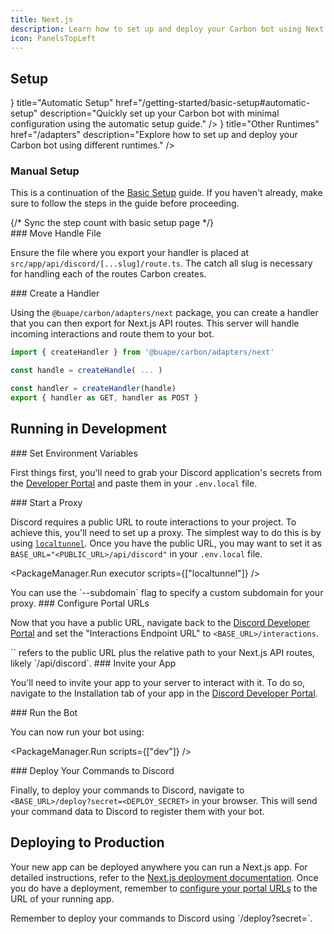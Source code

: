 ```yaml
---
title: Next.js
description: Learn how to set up and deploy your Carbon bot using Next.js, including development and production environments.
icon: PanelsTopLeft
---
```



## Setup

<Cards>
    <Card
        icon={<Workflow />}
        title="Automatic Setup"
        href="/getting-started/basic-setup#automatic-setup"
        description="Quickly set up your Carbon bot with minimal configuration using the automatic setup guide."
    />
    <Card
        icon={<Server />}
        title="Other Runtimes"
        href="/adapters"
        description="Explore how to set up and deploy your Carbon bot using different runtimes."
    />
</Cards>

### Manual Setup

This is a continuation of the [Basic Setup](/getting-started/basic-setup) guide. If you haven't already, make sure to follow the steps in the guide before proceeding.

<Steps>
{/* Sync the step count with basic setup page */}
<div class="step" style={{ display: 'hidden' }} />
<div class="step" style={{ display: 'hidden' }} />
<div class="step" style={{ display: 'hidden' }} />
<div class="step" style={{ display: 'hidden' }} />
<div class="step" style={{ display: 'hidden' }} />

<Step>
### Move Handle File

Ensure the file where you export your handler is placed at `src/app/api/discord/[...slug]/route.ts`. The catch all slug is necessary for handling each of the routes Carbon creates.
</Step>

<Step>
### Create a Handler

Using the `@buape/carbon/adapters/next` package, you can create a handler that you can then export for Next.js API routes. This server will handle incoming interactions and route them to your bot.

```ts
import { createHandler } from '@buape/carbon/adapters/next'

const handle = createHandle( ... )

const handler = createHandler(handle)
export { handler as GET, handler as POST }
```

</Step>
</Steps>

## Running in Development

<Steps>
<Step>
### Set Environment Variables

First things first, you'll need to grab your Discord application's secrets from the [Developer Portal](https://discord.com/developers/applications) and paste them in your `.env.local` file.

</Step>

<Step>
### Start a Proxy

Discord requires a public URL to route interactions to your project. To achieve this, you'll need to set up a proxy. The simplest way to do this is by using [`localtunnel`](https://www.npmjs.com/package/localtunnel). Once you have the public URL, you may want to set it as `BASE_URL="<PUBLIC_URL>/api/discord"` in your `.env.local` file.

<PackageManager.Run executor scripts={["localtunnel"]} />

<Callout type="info">
You can use the `--subdomain` flag to specify a custom subdomain for your proxy.
</Callout>
</Step>

<Step>
### Configure Portal URLs

Now that you have a public URL, navigate back to the [Discord Developer Portal](https://discord.com/developers/applications) and set the "Interactions Endpoint URL" to `<BASE_URL>/interactions`.

<Callout type="warn">
`<BASE_URL>` refers to the public URL plus the relative path to your Next.js API routes, likely `/api/discord`.
</Callout>

</Step>

<Step>
### Invite your App

You'll need to invite your app to your server to interact with it. To do so, navigate to the Installation tab of your app in the [Discord Developer Portal](https://discord.com/developers/applications).

</Step>

<Step>
### Run the Bot

You can now run your bot using:

<PackageManager.Run scripts={["dev"]} />
</Step>

<Step>
### Deploy Your Commands to Discord

Finally, to deploy your commands to Discord, navigate to `<BASE_URL>/deploy?secret=<DEPLOY_SECRET>` in your browser. This will send your command data to Discord to register them with your bot.
</Step>
</Steps>

## Deploying to Production

Your new app can be deployed anywhere you can run a Next.js app. For detailed instructions, refer to the [Next.js deployment documentation](https://nextjs.org/docs/app/building-your-application/deploying). Once you do have a deployment, remember to [configure your portal URLs](#configuring-portal-urls) to the URL of your running app.

<Callout type="info">
Remember to deploy your commands to Discord using `<BASE_URL>/deploy?secret=<DEPLOY_SECRET>`.
</Callout>